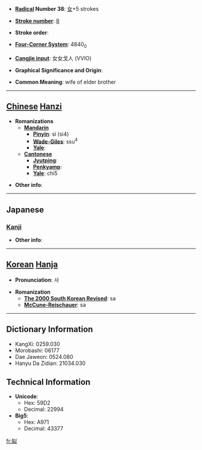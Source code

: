 * '''[[Wiktionary:Chinese radical index| Radical]] Number 38''': [[Wiktionary:Chinese radical index 女|女]]+5 strokes

* '''[[Wiktionary:Chinese total strokes index|Stroke number]]''': [[Wiktionary:Chinese total strokes index 8|8]]

* '''Stroke order''': 

* '''[[Wiktionary:Chinese four corner index|Four-Corner System]]''': 4840<sub>0</sub>

* '''[[Wiktionary:Chinese Cangjie index|Cangjie input]]''': 女女戈人 (VVIO)

* '''Graphical Significance and Origin''': 

* '''Common Meaning''': wife of elder brother

----

== [[Chinese]] [[Hanzi]] ==

* '''Romanizations'''
** '''[[Mandarin]]'''
*** '''[[Pinyin]]''': sì (si4)
*** '''[[Wade-Giles]]''': ssu<sup>4</sup>
*** '''[[Yale]]''': 
** '''[[Cantonese]]'''
*** '''[[Jyutping]]''':
*** '''[[Penkyamp]]''': 
*** '''[[Yale]]''': chi5

* '''Other info''': 

----

==Japanese==
===[[Kanji]]===
{{kanji|on readings=[[し]] (shi), [[じ]] (ji)|kun readings=[[あね]] (ane)}}

* '''Other info''':  

----

== [[Korean]] [[Hanja]] ==

* '''Pronunciation''': 사

* '''Romanization'''
** '''[[The 2000 South Korean Revised Romanization|The 2000 South Korean Revised]]''': sa
** '''[[McCune-Reischauer]]''': sa

----

== Dictionary Information ==

* KangXi: 0259.030
* Morobashi: 06177
* Dae Jaweon: 0524.080
* Hanyu Da Zidian: 21034.030

== Technical Information ==

* '''Unicode''':
** Hex: 59D2
** Decimal: 22994
* '''Big5''':
** Hex: A971
** Decimal: 43377

[[fr:姒]]